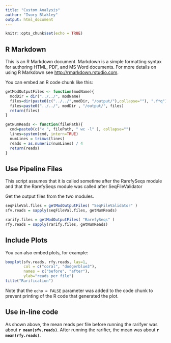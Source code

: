 ```yaml
---
title: "Custom Analysis"
author: "Ivory Blakley"
output: html_document
---
```


```r
knitr::opts_chunk$set(echo = TRUE)
```

## R Markdown

This is an R Markdown document. Markdown is a simple formatting syntax for authoring HTML, PDF, and MS Word documents. For more details on using R Markdown see <http://rmarkdown.rstudio.com>.

You can embed an R code chunk like this:

```r
getModOutputFiles <- function(modName){
  modDir = dir("../../", modName)
  files=dir(paste0(c("../../",modDir, "/output/"),collapse=""), ".f*q")
  files=paste0("../../", modDir , "/output/", files)
  return(files)
}

getNumReads <- function(filePath){
  cmd=paste0(c("< ", filePath, " wc -l" ), collapse="")
  lines=system(cmd, intern=TRUE)
  numLines = trimws(lines)
  reads = as.numeric(numLines) / 4
  return(reads)
}
```

## Use Pipeline Files

This script assumes that it is called sometime after the RarefySeqs module and that the RarefySeqs module was called after SeqFileValidator

Get the output files from the two modules.
```r
seqFileVal.files = getModOutputFiles( "SeqFileValidator" )
sfv.reads = sapply(seqFileVal.files, getNumReads)

rarify.files = getModOutputFiles( "RarefySeqs" )
rfy.reads = sapply(rarify.files, getNumReads)
```

## Include Plots

You can also embed plots, for example:

```r
boxplot(sfv.reads, rfy.reads, las=1, 
        col = c("coral", "dodgerblue3"), 
        names = c("before", "after"),
        ylab="reads per file")
title("Rarification")
```

Note that the `echo = FALSE` parameter was added to the code chunk to prevent printing of the R code that generated the plot.

## Use in-line code
As shown above, the mean reads per file before running the rarifyer was about **`r mean(sfv.reads)`**.  After running the rarifier, the mean was about **`r mean(rfy.reads)`**. 

